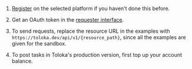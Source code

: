 1. [Register](https://toloka.ai/docs/api/api-reference/#overview--accessing-the-api) on the selected platform if you haven't done this before.

1. Get an OAuth token in the [requester interface](https://platform.toloka.ai/requester/profile/integration).

1. To send requests, replace the resource URL in the examples with `https://toloka.dev/api/v1/{resource_path}`, since all the examples are given for the sandbox.

1. To post tasks in Toloka's production version, first top up your account balance.